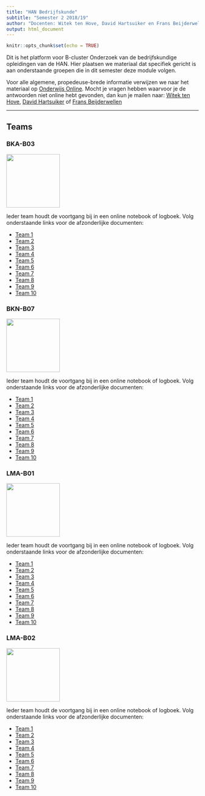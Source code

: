 ```yaml
---
title: "HAN Bedrijfskunde"
subtitle: "Semester 2 2018/19"
author: "Docenten: Witek ten Hove, David Hartsuiker en Frans Beijderwellen"
output: html_document
---
```


```r
knitr::opts_chunk$set(echo = TRUE)
```

Dit is het platform voor B-cluster Onderzoek van de bedrijfskundige opleidingen van de HAN. Hier plaatsen we materiaal dat specifiek gericht is aan onderstaande groepen die in dit semester deze module volgen.

Voor alle algemene, propedeuse-brede informatie verwijzen we naar het materiaal op <a href="https://onderwijsonline.han.nl/elearning/content/pNWMKBDj" target="_blank">Onderwijs Online</a>. Mocht je vragen hebben waarvoor je de antwoorden niet online hebt gevonden, dan kun je mailen naar: <a href="mailto:witek.tenhove@han.nl?Subject=B-cluster%20onderzoek%20" target="_top">Witek ten Hove</a>, <a href="mailto:david.hartsuiker@han.nl?Subject=B-cluster%20onderzoek%20" target="_top">David Hartsuiker</a> of <a href="mailto:frans. beijderwellen@han.nl?Subject=B-cluster%20onderzoek%20" target="_top">Frans Beijderwellen</a>

-----

## Teams { .tabset}

### BKA-B03

<img src="bkab03.png" width=140px>

Ieder team houdt de voortgang bij in een online notebook of logboek. Volg onderstaande links voor de afzonderlijke documenten:

- <a href="https://drive.google.com/drive/folders/1ICY8y7t6llkqcdPxvmbsRIulCCS9VGST" target="_blank">Team 1</a>
- <a href="https://drive.google.com/drive/folders/1xCMrquyyHWDMMgDCtGFmjF20rfS9di7-?usp=sharing" target="_blank">Team 2</a>
- <a href="" target="_blank">Team 3</a>
- <a href="https://drive.google.com/open?id=1qxyU974b0XDgl4S0FOHR7LdqKfxAM3NgT2OUl-wYP-8 " target="_blank">Team 4</a>
- <a href="http://mvoost.simplesite.com/" target="_blank">Team 5</a>
- <a href="" target="_blank">Team 6</a>
- <a href="" target="_blank">Team 7</a>
- <a href="" target="_blank">Team 8</a>
- <a href="" target="_blank">Team 9</a>
- <a href="" target="_blank">Team 10</a>

### BKN-B07

<img src="bknb07.png" width=140px>

Ieder team houdt de voortgang bij in een online notebook of logboek. Volg onderstaande links voor de afzonderlijke documenten:

- <a href="" target="_blank">Team 1</a>
- <a href="" target="_blank">Team 2</a>
- <a href="" target="_blank">Team 3</a>
- <a href="" target="_blank">Team 4</a>
- <a href="" target="_blank">Team 5</a>
- <a href="" target="_blank">Team 6</a>
- <a href="" target="_blank">Team 7</a>
- <a href="" target="_blank">Team 8</a>
- <a href="" target="_blank">Team 9</a>
- <a href="" target="_blank">Team 10</a>

### LMA-B01

<img src="lmab01.png" width=140px>

Ieder team houdt de voortgang bij in een online notebook of logboek. Volg onderstaande links voor de afzonderlijke documenten:

- <a href="https://docs.google.com/document/d/10PUY4awe97yO6s4NEMfqIcjD_h5q_QxMZRAQLf7M0Z0/edit" target="_blank">Team 1</a>
- <a href="https://docs.google.com/document/d/1ENVc82aNopEMhDnFMjGS5RAOoOQND1iXdpDx3Q2KXJI/edit" target="_blank">Team 2</a>
- <a href="https://docs.google.com/document/d/1w8DvigfVpDxMLIPuNss9QnjbCJ_rjqlvkvlrhznGKUU/edit" target="_blank">Team 3</a>
- <a href="https://docs.google.com/document/d/1GENH__7wyxnnder-75wbmdzOkwGr4zW6KbmG26Zpp6k/edit" target="_blank">Team 4</a>
- <a href="https://docs.google.com/document/d/1UgfGYsN9i5SktFsjl0VMy2yARfHTB9LJplZQiy58hto/edit" target="_blank">Team 5</a>
- <a href="" target="_blank">Team 6</a>
- <a href="" target="_blank">Team 7</a>
- <a href="" target="_blank">Team 8</a>
- <a href="" target="_blank">Team 9</a>
- <a href="" target="_blank">Team 10</a>

### LMA-B02

<img src="lmab02.png" width=140px>

Ieder team houdt de voortgang bij in een online notebook of logboek. Volg onderstaande links voor de afzonderlijke documenten:

- <a href="https://docs.google.com/document/d/1CWhdFefPOMxk-HyhbkTLbwJa3EsLM8l9P-KThzSX0Ig/edit#heading=h.37k9i2larym8" target="_blank">Team 1</a>
- <a href="https://docs.google.com/document/d/1GKC4ZCZ3qZE5YkBy1zZLrT63cxFIt-cj-3gZLUfH5xQ/edit" target="_blank">Team 2</a>
- <a href="https://docs.google.com/document/d/1GYYmSd-txfRiF06xFITTGWlrQ13WWoF3OAzDzpzjCu0/edit#heading=h.g657mr24mt0w" target="_blank">Team 3</a>
- <a href="https://docs.google.com/document/d/1reNzdhxc1ekXkWpR7wUAO6cSBQc-6v4fNeSrnEPqxUU/edit#heading=h.4no0ops4xi49" target="_blank">Team 4</a>
- <a href="https://docs.google.com/document/d/1Pt5wessAA-BzPhsR_YiYoeaive-18M_RE0gJcMDlMU4/edit#heading=h.c3o8ol3zior" target="_blank">Team 5</a>
- <a href="" target="_blank">Team 6</a>
- <a href="" target="_blank">Team 7</a>
- <a href="" target="_blank">Team 8</a>
- <a href="" target="_blank">Team 9</a>
- <a href="" target="_blank">Team 10</a>